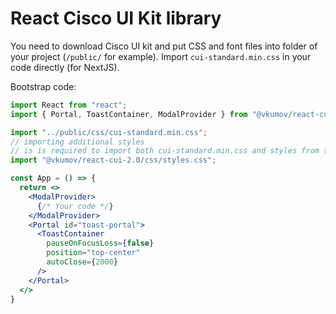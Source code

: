 <Meta title="Introduction" />

# React Cisco UI Kit library

You need to download Cisco UI kit and put CSS and font files into folder of your project (`/public/` for example).
Import `cui-standard.min.css` in your code directly (for NextJS).

Bootstrap code:
```jsx
import React from "react";
import { Portal, ToastContainer, ModalProvider } from "@vkumov/react-cui-2.0";

import "../public/css/cui-standard.min.css";
// importing additional styles
// is is required to import both cui-standard.min.css and styles from this package
import "@vkumov/react-cui-2.0/css/styles.css";

const App = () => {
  return <>
    <ModalProvider>
      {/* Your code */}
    </ModalProvider>
    <Portal id="toast-portal">
      <ToastContainer
        pauseOnFocusLoss={false}
        position="top-center"
        autoClose={2000}
      />
    </Portal>
  </>
} 
```